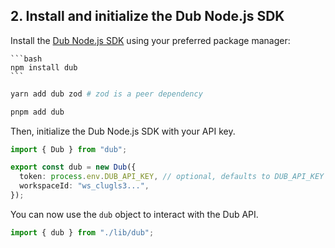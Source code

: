 ## 2. Install and initialize the Dub Node.js SDK

Install the [Dub Node.js SDK](/sdks/typescript/overview) using your preferred package manager:

<Tabs>
  <Tab title="npm">

    ```bash
    npm install dub
    ```

  </Tab>
  <Tab title="yarn">
  
  ```bash
  yarn add dub zod # zod is a peer dependency
  ```
  
  </Tab>
  
  <Tab title="pnpm">
  
  ```bash 
  pnpm add dub 
  ```
  
  </Tab>
</Tabs>

Then, initialize the Dub Node.js SDK with your API key.

```typescript lib/dub.ts
import { Dub } from "dub";

export const dub = new Dub({
  token: process.env.DUB_API_KEY, // optional, defaults to DUB_API_KEY env variable
  workspaceId: "ws_clugls3...",
});
```

You can now use the `dub` object to interact with the Dub API.

```typescript
import { dub } from "./lib/dub";
```

